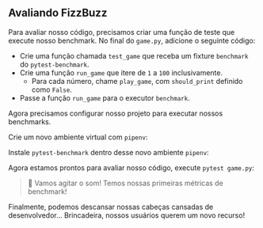 
## Avaliando FizzBuzz

Para avaliar nosso código, precisamos criar uma função de teste que execute nosso benchmark.
No final do `game.py`, adicione o seguinte código:

<TestGameCode />

- Crie uma função chamada `test_game` que receba um fixture `benchmark` do `pytest-benchmark`.
- Crie uma função `run_game` que itere de `1` a `100` inclusivamente.
  - Para cada número, chame `play_game`, com `should_print` definido como `False`.
- Passe a função `run_game` para o executor `benchmark`.

Agora precisamos configurar nosso projeto para executar nossos benchmarks.

Crie um novo ambiente virtual com `pipenv`:

<PipenvShellOutput />

Instale `pytest-benchmark` dentro desse novo ambiente `pipenv`:

<PipenvInstallOutput />

Agora estamos prontos para avaliar nosso código, execute `pytest game.py`:

<PytestGameOutput />

> 🐰 Vamos agitar o som! Temos nossas primeiras métricas de benchmark!

Finalmente, podemos descansar nossas cabeças cansadas de desenvolvedor...
Brincadeira, nossos usuários querem um novo recurso!
